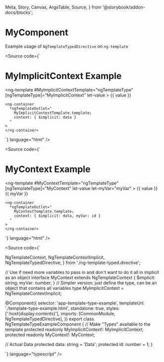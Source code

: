   Meta,
  Story,
  Canvas,
  ArgsTable,
  Source,
} from '@storybook/addon-docs/blocks';

<Meta title="Utils/Ng Template Type Example/Example" />

# MyComponent

Example usage of `NgTemplateTypedDirective` on `ng-template`

<Source
  code={`
    <h1>MyImplicitContext Example</h1>
    <ng-template
      #MyImplicitContextTemplate="ngTemplateType"
      [ngTemplateType]="MyImplicitContext"
      let-value
    >
      {{ value }}
    </ng-template>

    <ng-container
      *ngTemplateOutlet="
        MyImplicitContextTemplate.template;
        context: { $implicit: data }
      "
    >
    </ng-container>

`}
language="html"
/>

<Source
  code={`
    <h1>MyContext Example</h1>
    <ng-template
      #MyContextTemplate="ngTemplateType"
      [ngTemplateType]="MyContext"
      let-value
      let-myVar="myVar"
    >
      {{ value }}
      {{ myVar }}
    </ng-template>

    <ng-container
      *ngTemplateOutlet="
        MyContextTemplate.template;
        context: { $implicit: data, myVar: id }
      "
    >
    </ng-container>

`}
language="html"
/>

<Source
  code={`

  NgTemplateContext,
  NgTemplateContextImplicit,
  NgTemplateTypedDirective,
} from './ng-template-typed.directive';

// Use if need more variables to pass in and don't want to do it all in implicit as an object
interface MyContext extends NgTemplateContext {
$implicit: string;
myVar: number;
}
// Simpler version: just define the type, can be an object that contains all variables
type MyImplicitContext = NgTemplateContextImplicit<string>;

@Component({
selector: 'app-template-type-example',
templateUrl: './template-type-example.html',
standalone: true,
styles: [':host{display:contents}'],
imports: [CommonModule, NgTemplateTypedDirective],
})
export class NgTemplateTypeExampleComponent {
// Make "Types" available to the template
protected readonly MyImplicitContext!: MyImplicitContext;
protected readonly MyContext!: MyContext;

// Actual Data
protected data: string = 'Data';
protected id: number = 1;
}

`} language="typescript" />
